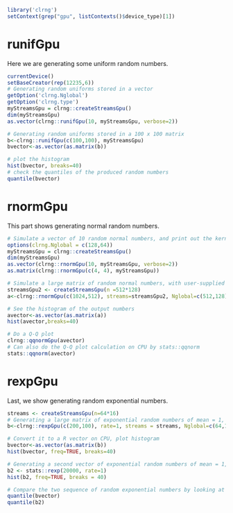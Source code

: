 <!--
%\VignetteEngine{knitr::knitr}
%\VignetteIndexEntry{Random numbers}
-->


```r
library('clrng')
setContext(grep("gpu", listContexts()$device_type)[1])
```



# runifGpu
Here we are generating some uniform random numbers.
```r
currentDevice()
setBaseCreator(rep(12235,6))
# Generating random uniforms stored in a vector
getOption('clrng.Nglobal')
getOption('clrng.type')
myStreamsGpu = clrng::createStreamsGpu()
dim(myStreamsGpu)
as.vector(clrng::runifGpu(10, myStreamsGpu, verbose=2))

# Generating random uniforms stored in a 100 x 100 matrix 
b<-clrng::runifGpu(c(100,100), myStreamsGpu)
bvector<-as.vector(as.matrix(b))

# plot the histogram
hist(bvector, breaks=40)
# check the quantiles of the produced random numbers
quantile(bvector)
```




# rnormGpu
This part shows generating normal random numbers.
```r
# Simulate a vector of 10 random normal numbers, and print out the kernel code
options(clrng.Nglobal = c(128,64))
myStreamsGpu = clrng::createStreamsGpu()
dim(myStreamsGpu)
as.vector(clrng::rnormGpu(10, myStreamsGpu, verbose=2))
as.matrix(clrng::rnormGpu(c(4, 4), myStreamsGpu))

# Simulate a large matrix of random normal numbers, with user-supplied streams
streamsGpu2 <- createStreamsGpu(n =512*128)
a<-clrng::rnormGpu(c(1024,512), streams=streamsGpu2, Nglobal=c(512,128))

# See the histogram of the output numbers
avector<-as.vector(as.matrix(a))
hist(avector,breaks=40)

# Do a Q-Q plot
clrng::qqnormGpu(avector)
# Can also do the Q-Q plot calculation on CPU by stats::qqnorm
stats::qqnorm(avector)
```







# rexpGpu 
Last, we show generating random exponential numbers.
```r
streams <- createStreamsGpu(n=64*16)
# Generating a large matrix of exponential random numbers of mean = 1, using the supplied streams
b<-clrng::rexpGpu(c(200,100), rate=1, streams = streams, Nglobal=c(64,16))

# Convert it to a R vector on CPU, plot histogram
bvector<-as.vector(as.matrix(b))
hist(bvector, freq=TRUE, breaks=40)

# Generating a second vector of exponential random numbers of mean = 1, on CPU, plot the histogram
b2 <- stats::rexp(20000, rate=1)
hist(b2, freq=TRUE, breaks = 40)

# Compare the two sequence of random exponential numbers by looking at the quantiles
quantile(bvector)
quantile(b2)

```


